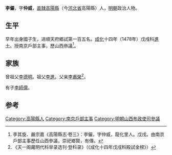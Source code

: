 {{Otheruses|other=名为李儼的其他人物|李儼}}
{{Otheruses|other=名为李仲威的其他人物|李仲威}}
{{明清人物信息框
| 姓名 = 李儼
| 原名 =
| 圖片名稱= 
| 圖片大小 =
| 圖片說明 = 
| 最高職務 = 山西布政使司參議
| 國家 = 大明 
| 爵位 =
| 籍貫 = [[北直隸|直隸]][[保定府|保定府]][[安州|安州]][[高陽縣|高陽縣]]民籍
| 族裔 = 
| 字號 = 字仲威
| 諡號 =
| 出生日期 = 生年不詳
| 出生地點 = 
| 逝世日期 = 卒年不詳
| 逝世地點 =
| 墓葬 =
| 配偶 = 
| 親屬 = 子 [[李師儒|李師儒]]
| 出身 =
* 成化十四年戊戌科同進士出身
| 經歷 =
| 著作 =  
}}

'''李儼'''，字'''仲威'''，[[北直隸|直隸]][[高陽縣|高陽縣]]（今[[河北省|河北省]]高陽縣）人，[[明朝|明朝]]政治人物。

== 生平 ==
早年出身國子生，进順天府鄉試第一百五名。[[成化|成化]]十四年（1478年）戊戌科[[進士|進士]]。授南京戶部主事，歷山西叅議<ref>李其旋、嚴宗嘉《高陽縣志·卷三》：李儼，字仲威，龍化里人。戊戌。由南京戶部主事歷任山西參議，崇祀鄉賢，有傳。</ref>。

== 家族 ==
曾祖父[[李德明|李德明]]。祖父[[李進|李進]]。父亲[[李甫榮|李甫榮]]<ref>《天一阁藏明代科举录选刊·登科录》（《成化十四年戊戌科殿試金榜》）</ref>。

有子[[李師儒|李師儒]]。

==参考==
{{reflist}}

{{成化十四年戊戌科殿試金榜}}

{{Authority control}}

{{DEFAULTSORT:Li李}}
[[Category:高陽縣人|Category:高陽縣人]]
[[Category:南京戶部主事|Category:南京戶部主事]]
[[Category:明朝山西布政使司參議|Category:明朝山西布政使司參議]]


{{明朝人物小作品}}